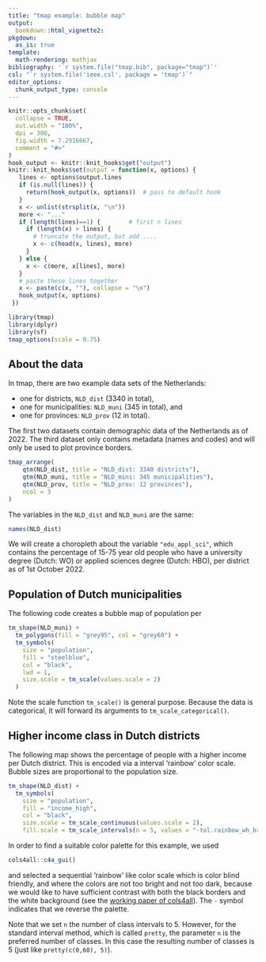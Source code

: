 ```yaml
---
title: "tmap example: bubble map"
output: 
  bookdown::html_vignette2:
pkgdown:
  as_is: true
template:
  math-rendering: mathjax
bibliography: '`r system.file("tmap.bib", package="tmap")`'
csl: "`r system.file('ieee.csl', package = 'tmap')`"
editor_options: 
  chunk_output_type: console
---
```


```r
knitr::opts_chunk$set(
  collapse = TRUE,
  out.width = "100%",
  dpi = 300,
  fig.width = 7.2916667,
  comment = "#>"
)
hook_output <- knitr::knit_hooks$get("output")
knitr::knit_hooks$set(output = function(x, options) {
   lines <- options$output.lines
   if (is.null(lines)) {
     return(hook_output(x, options))  # pass to default hook
   }
   x <- unlist(strsplit(x, "\n"))
   more <- "..."
   if (length(lines)==1) {        # first n lines
     if (length(x) > lines) {
       # truncate the output, but add ....
       x <- c(head(x, lines), more)
     }
   } else {
     x <- c(more, x[lines], more)
   }
   # paste these lines together
   x <- paste(c(x, ""), collapse = "\n")
   hook_output(x, options)
 })

```

```r
library(tmap)
library(dplyr)
library(sf)
tmap_options(scale = 0.75)
```


## About the data

In tmap, there are two example data sets of the Netherlands:

* one for districts, `NLD_dist` (3340 in total),
* one for municipalities: `NLD_muni` (345 in total), and 
* one for provinces: `NLD_prov` (12 in total).

The first two datasets contain demographic data of the Netherlands as of 2022. The third dataset only contains metadata (names and codes) and will only be used to plot province borders. 

```r
tmap_arrange(
	qtm(NLD_dist, title = "NLD_dist: 3340 districts"),
	qtm(NLD_muni, title = "NLD_mini: 345 municipalities"),
	qtm(NLD_prov, title = "NLD_prov: 12 provinces"),
	ncol = 3
)
```


The variables in the `NLD_dist` and `NLD_muni` are the same:

```r
names(NLD_dist)
```

We will create a choropleth about the variable `"edu_appl_sci"`, which contains the percentage of 15-75 year old people who have a university degree (Dutch: WO) or applied sciences degree (Dutch: HBO), per district as of 1st October 2022.


## Population of Dutch municipalities

The following code creates a bubble map of population per

```r
tm_shape(NLD_muni) +
  tm_polygons(fill = "grey95", col = "grey60") +
  tm_symbols(
    size = "population",
    fill = "steelblue",
    col = "black",
    lwd = 1,
    size.scale = tm_scale(values.scale = 2)
  )
```

Note the scale function `tm_scale()` is general purpose. Because the data is categorical, it will forward its arguments to `tm_scale_categorical()`.


## Higher income class in Dutch districts

The following map shows the percentage of people with a higher income per Dutch district. This is encoded via a interval 'rainbow' color scale. Bubble sizes are proportional to the population size.

```r
tm_shape(NLD_dist) +
  tm_symbols(
    size = "population",
    fill = "income_high",
    col = "black",
    size.scale = tm_scale_continuous(values.scale = 2),
    fill.scale = tm_scale_intervals(n = 5, values = "-tol.rainbow_wh_br"))
```

In order to find a suitable color palette for this example, we used

```r
cols4all::c4a_gui()
```

and selected a sequential 'rainbow' like color scale which is color blind friendly, and where the colors are not too bright and not too dark, because we would like to have sufficient contrast with both the black borders and the white background (see the [working paper of cols4all](https://mtennekes.github.io/cols4all/articles/01_paper.html)). The `-` symbol indicates that we reverse the palette.

Note that we set `n` the number of class intervals to 5. However, for the standard interval method, which is called `pretty`, the parameter `n` is the preferred number of classes. In this case the resulting number of classes is 5 (just like `pretty(c(0,60), 5)`). 
